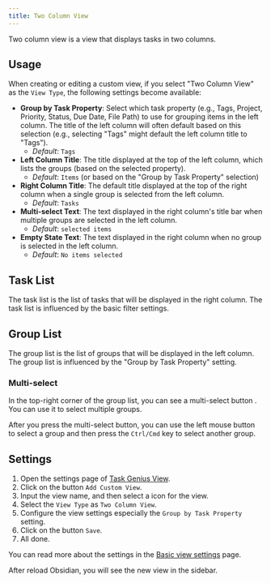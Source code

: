 ```yaml
---
title: Two Column View
---
```



Two column view is a view that displays tasks in two columns.

<VersionCallout version="8.2.0" />

## Usage

When creating or editing a custom view, if you select "Two Column View" as the `View Type`, the following settings become available:

- **Group by Task Property**: Select which task property (e.g., Tags, Project, Priority, Status, Due Date, File Path) to use for grouping items in the left column. The title of the left column will often default based on this selection (e.g., selecting "Tags" might default the left column title to "Tags").
  - _Default_: `Tags`
- **Left Column Title**: The title displayed at the top of the left column, which lists the groups (based on the selected property).
  - _Default_: `Items` (or based on the "Group by Task Property" selection)
- **Right Column Title**: The default title displayed at the top of the right column when a single group is selected from the left column.
  - _Default_: `Tasks`
- **Multi-select Text**: The text displayed in the right column's title bar when multiple groups are selected in the left column.
  - _Default_: `selected items`
- **Empty State Text**: The text displayed in the right column when no group is selected in the left column.
  - _Default_: `No items selected`

## Task List

The task list is the list of tasks that will be displayed in the right column. The task list is influenced by the basic filter settings.

## Group List

The group list is the list of groups that will be displayed in the left column. The group list is influenced by the "Group by Task Property" setting.

### Multi-select

In the top-right corner of the group list, you can see a multi-select button <ListPlusIcon className="inline-block w-5 h-5" />. You can use it to select multiple groups.

After you press the multi-select button, you can use the left mouse button to select a group and then press the `Ctrl/Cmd` key to select another group.

## Settings

1. Open the settings page of [Task Genius View](/docs/task-view/basic-view-settings#basic-settings).
2. Click on the button `Add Custom View`.
3. Input the view name, and then select a icon for the view.
4. Select the `View Type` as `Two Column View`.
5. Configure the view settings especially the `Group by Task Property` setting.
6. Click on the button `Save`.
7. All done.

You can read more about the settings in the [Basic view settings](/docs/task-view/basic-view-settings#basic-settings) page.

After reload Obsidian, you will see the new view in the sidebar.
